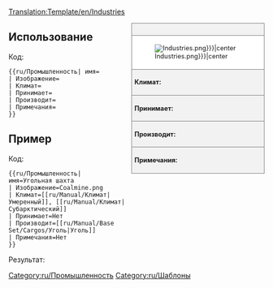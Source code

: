 <noinclude>[[Translation:Template/en/Industries]]</noinclude><!--
This is a Template for Industries. '''DO NOT EDIT THIS PAGE''', edit the specific article instead.
--><noinclude></noinclude><!--
--><div style="float:right; width:260px; font-size:90%; border:1px solid gray; background-color:#f2f2f2; margin-left:10px; margin-bottom:10px">
<div style="text-align:center; border-bottom:1px solid gray; padding:5px"><strong>{{{имя}}}</strong></div>
<div style="background-color:white; padding:5px">[[File:{{{Изображение|Industries.png}}}|center]]</div>
<div style="border-top:1px solid gray; padding:5px"><strong>Климат:</strong> {{{Климат}}}</div>
<div style="border-top:1px solid gray; padding:5px"><strong>Принимает:</strong> {{{Принимает}}}</div>
<div style="border-top:1px solid gray; padding:5px"><strong>Производит:</strong> {{{Производит}}}</div>
<div style="border-top:1px solid gray; padding:5px"><strong>Примечания:</strong> {{{Примечания|Нет}}}</div>
</div><noinclude>

{{en/-}}
==Использование==
Код:
<pre>{{ru/Промышленность| имя=
| Изображение=
| Климат=
| Принимает=
| Производит=
| Примечания=
}}</pre>

==Пример==
Код:
<pre>{{ru/Промышленность| имя=Угольная шахта
| Изображение=Coalmine.png
| Климат=[[ru/Manual/Климат|Умеренный]], [[ru/Manual/Климат|Субарктический]]
| Принимает=Нет
| Производит=[[ru/Manual/Base Set/Cargos/Уголь|Уголь]]
| Примечания=Нет
}}</pre>
Результат:
{{ru/Промышленность| имя=Угольная шахта
| Изображение=Coalmine.png
| Климат=[[ru/Manual/Климат|Умеренный]], [[ru/Manual/Климат|Субарктический]]
| Принимает=Нет
| Производит=[[ru/Manual/Base Set/Cargos/Уголь|Уголь]]
| Примечания=Нет
}}
</noinclude><includeonly>
[[Category:ru/Промышленность]]</includeonly>
<noinclude>[[Category:ru/Шаблоны]]</noinclude>